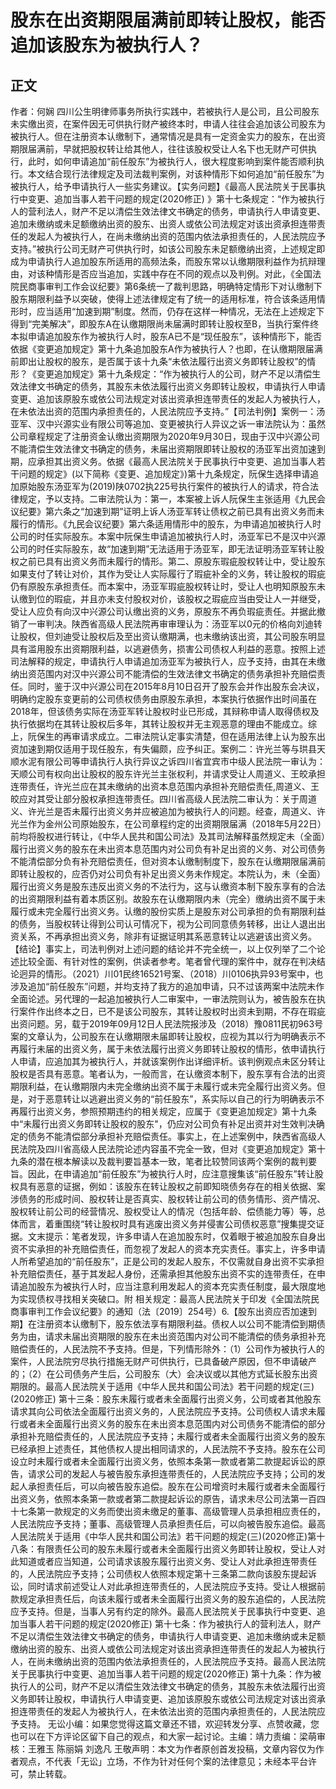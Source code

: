 # 股东在出资期限届满前即转让股权，能否追加该股东为被执行人？
## 正文
作者：何娴 四川公生明律师事务所执行实践中，若被执行人是公司，且公司股东未实缴出资，在案件因无可供执行财产被终本时，申请人往往会追加该公司股东为被执行人。但在注册资本认缴制下，通常情况是具有一定资金实力的股东，在出资期限届满前，早就把股权转让给其他人，往往该股权受让人名下也无财产可供执行，此时，如何申请追加“前任股东”为被执行人，很大程度影响到案件能否顺利执行。本文结合现行法律规定及司法裁判案例，对该种情形下如何追加“前任股东”为被执行人，给予申请执行人一些实务建议。【实务问题】《最高人民法院关于民事执行中变更、追加当事人若干问题的规定(2020修正) 》第十七条规定：“作为被执行人的营利法人，财产不足以清偿生效法律文书确定的债务，申请执行人申请变更、追加未缴纳或未足额缴纳出资的股东、出资人或依公司法规定对该出资承担连带责任的发起人为被执行人，在尚未缴纳出资的范围内依法承担责任的，人民法院应予支持。”被执行公司无财产可供执行时，如该公司股东未足额缴纳出资，上述规定即成为申请执行人追加股东所适用的高频法条，而股东常以认缴期限利益作为抗辩理由，对该种情形是否应当追加，实践中存在不同的观点以及判例。对此，《全国法院民商事审判工作会议纪要》第6条统一了裁判思路，明确特定情形下对认缴制下股东期限利益予以突破，使得上述法律规定有了统一的适用标准，符合该条适用情形时，应当适用“加速到期”制度。然而，仍存在这样一种情况，无法在上述规定下得到“完美解决”，即股东A在认缴期限尚未届满时即转让股权至B，当执行案件终本拟申请追加股东作为被执行人时，股东A已不是“现任股东”，该种情形下，能否依据《变更追加规定》第十九条追加股东A作为被执行人？也即，在认缴期限届满前即出让股权的股东，是否属于该十九条“未依法履行出资义务即转让股权”的情形？《变更追加规定》第十九条规定：“作为被执行人的公司，财产不足以清偿生效法律文书确定的债务，其股东未依法履行出资义务即转让股权，申请执行人申请变更、追加该原股东或依公司法规定对该出资承担连带责任的发起人为被执行人，在未依法出资的范围内承担责任的，人民法院应予支持。”【司法判例】案例一：汤亚军、汉中兴源实业有限公司等追加、变更被执行人异议之诉一审法院认为：虽然公司章程规定了注册资金认缴出资期限为2020年9月30日，现由于汉中兴源公司不能清偿生效法律文书确定的债务，未届出资期限即转让股权的汤亚军出资加速到期，应承担其出资义务。依据《最高人民法院关于民事执行中变更、追加当事人若干问题的规定》(以下简称《变更、追加规定》)第十九条规定，阮保生选择申请追加原始股东汤亚军为(2019)陕0702执225号执行案件的被执行人的请求，符合法律规定，予以支持。二审法院认为：第一，本案被上诉人阮保生主张适用《九民会议纪要》第六条之“加速到期”证明上诉人汤亚军转让债权之前已具有出资义务而未履行的情形。《九民会议纪要》第六条适用情形中的股东，为申请追加被执行人时公司的时任实际股东。本案中阮保生申请追加被执行人时，汤亚军已不是汉中兴源公司的时任实际股东，故“加速到期”无法适用于汤亚军，即无法证明汤亚军转让股权之前已具有出资义务而未履行的情形。第二、原股东瑕疵股权转让中，受让股东如果支付了转让对价，其作为受让人实际履行了瑕疵补全的义务，转让股权的瑕疵仍有原股东承担责任。而本案中，汤亚军瑕疵股权转让时，受让人也明知原股东未认缴到位的瑕疵，并且亦未支付股权对价，该股权之瑕疵应当由受让人一并继受，受让人应负有向汉中兴源公司认缴出资的义务，原股东不再负瑕疵责任。并据此撤销了一审判决。陕西省高级人民法院再审审理认为：汤亚军以0元的价格向刘迪转让股权，但刘迪受让股权后及至出资认缴期满，也未缴纳该出资，其公司股东明显具有滥用股东出资期限利益，以逃避债务，损害公司债权人利益的恶意。按照上述司法解释的规定，申请执行人申请追加汤亚军为被执行人，应予支持，由其在未缴纳出资范围内对汉中兴源公司不能清偿的生效法律文书确定的债务承担补充赔偿责任。同时，鉴于汉中兴源公司在2015年8月10日召开了股东会并作出股东会决议，明确约定股东变更前的公司债权债务由原股东承担，本案执行依据作出时间虽在2018年，但该债务实际在汤亚军转让股权时业已形成，其辩称申请人取得债权及执行依据均在其转让股权后多年，其转让股权并无主观恶意的理由不能成立。综上，阮保生的再审请求成立。二审法院认定事实清楚，但在适用法律上认为股东出资加速到期仅适用于现任股东，有失偏颇，应予纠正。案例二：许光兰等与珙县天顺水泥有限公司等申请执行人执行异议之诉四川省宜宾市中级人民法院一审认为：天顺公司有权向出让股权的股东许光兰主张权利，并请求受让人周道义、王皎承担连带责任，许光兰应在其未缴纳的出资本息范围内承担补充赔偿责任,周道义、王皎应对其受让部分股权承担连带责任。四川省高级人民法院二审认为：关于周道义、许光兰是否未履行出资义务并应被追加为被执行人的问题。经查，周道义、许光兰作为金州公司原始股东，在公司章程约定的出资期限届满（2018年5月22日）前均将股权进行转让，《中华人民共和国公司法》及其司法解释虽然规定未（全面）履行出资义务的股东在未出资本息范围内对公司负有补足出资的义务、对公司债务不能清偿部分负有补充赔偿责任，但对资本认缴制制度下，股东在认缴期限届满前即转让股权的，应否仍对公司负有补足出资义务未作规定。本院认为，未（全面）履行出资义务是股东违反出资义务的不法行为，这与认缴资本制下股东享有的合法的出资期限利益有着本质区别。故股东在认缴期限内未（完全）缴纳出资不属于未履行或未完全履行出资义务。认缴的股份实质上是股东对公司承担的负有期限利益的债务，当股权转让得到公司认可情况下，视为公司同意债务转移，出让人退出出资关系，不再承担出资义务，除非有证据证明其系恶意转让以逃避该出资义务。【结论】事实上，司法判例对上述问题的结论并不完全统一，以上仅列举了二个论述比较全面、有针对性的案例，供读者参考。笔者曾代理的案件中，就存在判决结论迥异的情形。（2021）川01民终16521号案、（2018）川0106执异93号案中，也涉及追加“前任股东”问题，并均支持了我方的追加申请，只不过该两案中法院未作全面论述。另代理的一起追加被执行人二审案中，一审法院则认为，被告股东在执行案件作出终本之日，已不是该公司股东，其转让股权时出资未到期，不存在瑕疵出资问题。另，载于2019年09月12日人民法院报涉及（2018）豫0811民初963号案的文章认为，公司股东在认缴期限未届即转让股权，应视为其以行为明确表示不再履行未届的出资义务，属于未依法履行出资义务即转让股权的情形，依申请执行人申请，应追加其为被执行人，并就该案例作出详细评析。该判例观点未区分转让股权是否具有恶意。笔者认为，一般而言，在认缴资本制下，股东享有合法的出资期限利益，在认缴期限内未完全缴纳出资不属于未履行或未完全履行出资义务。但是，对于恶意转让以逃避出资义务的“前任股东”，系实际以自己的行为明确表示不再履行出资义务，参照预期违约的相关规定，应属于《变更追加规定》第十九条中“未履行出资义务即转让股权的股东"，仍应对公司负有补足出资并对生效判决确定的债务不能清偿部分承担补充赔偿责任。事实上，在上述案例中，陕西省高级人民法院及四川省高级人民法院论述内容虽不完全一致，但对《变更追加规定》第十九条的潜在根本解读以及裁判要旨基本一致，笔者比较赞同该两个案例的裁判要旨。因此，在申请追加“前任股东”为被执行人时，应注意搜集该“前任股东”转让股权具有恶意的证据，例如：该股东在转让股权之前即知晓债务存在的相关依据、案涉债务的形成时间、股权转让是否真实、股权转让前公司的债务情形、资产情况、股权转让前公司的经营情况、股权受让人的情况（包括年龄、偿债能力等）等，总体而言，着重围绕“转让股权时具有逃废出资义务并侵害公司债权恶意”搜集提交证据。文末提示：笔者发现，许多申请人在追加股东时，仅着眼于被追加股东自身出资不实承担的补充赔偿责任，而忽视了发起人的资本充实责任。事实上，许多申请人所希望追加的“前任股东”，正是公司的发起人股东，不仅需就自身出资不实承担补充赔偿责任，基于其发起人身份，还需承担其他股东出资不实的连带责任，在申请追加股东为被执行人时，应当注意利用发起人的资本充实责任制度，最大限度地为实现债权寻找相关突破口。附 相关规定：最高人民法院关于印发《全国法院民商事审判工作会议纪要》的通知（法〔2019〕254号）6.【股东出资应否加速到期】在注册资本认缴制下，股东依法享有期限利益。债权人以公司不能清偿到期债务为由，请求未届出资期限的股东在未出资范围内对公司不能清偿的债务承担补充赔偿责任的，人民法院不予支持。但是，下列情形除外：（1）公司作为被执行人的案件，人民法院穷尽执行措施无财产可供执行，已具备破产原因，但不申请破产的；（2）在公司债务产生后，公司股东（大）会决议或以其他方式延长股东出资期限的。最高人民法院关于适用《中华人民共和国公司法》若干问题的规定(三)(2020修正) 第十三条：股东未履行或者未全面履行出资义务，公司或者其他股东请求其向公司依法全面履行出资义务的，人民法院应予支持。公司债权人请求未履行或者未全面履行出资义务的股东在未出资本息范围内对公司债务不能清偿的部分承担补充赔偿责任的，人民法院应予支持；未履行或者未全面履行出资义务的股东已经承担上述责任，其他债权人提出相同请求的，人民法院不予支持。股东在公司设立时未履行或者未全面履行出资义务，依照本条第一款或者第二款提起诉讼的原告，请求公司的发起人与被告股东承担连带责任的，人民法院应予支持；公司的发起人承担责任后，可以向被告股东追偿。股东在公司增资时未履行或者未全面履行出资义务，依照本条第一款或者第二款提起诉讼的原告，请求未尽公司法第一百四十七条第一款规定的义务而使出资未缴足的董事、高级管理人员承担相应责任的，人民法院应予支持；董事、高级管理人员承担责任后，可以向被告股东追偿。最高人民法院关于适用《中华人民共和国公司法》若干问题的规定(三)(2020修正)第十八条：有限责任公司的股东未履行或者未全面履行出资义务即转让股权，受让人对此知道或者应当知道，公司请求该股东履行出资义务、受让人对此承担连带责任的，人民法院应予支持；公司债权人依照本规定第十三条第二款向该股东提起诉讼，同时请求前述受让人对此承担连带责任的，人民法院应予支持。受让人根据前款规定承担责任后，向该未履行或者未全面履行出资义务的股东追偿的，人民法院应予支持。但是，当事人另有约定的除外。最高人民法院关于民事执行中变更、追加当事人若干问题的规定(2020修正) 第十七条：作为被执行人的营利法人，财产不足以清偿生效法律文书确定的债务，申请执行人申请变更、追加未缴纳或未足额缴纳出资的股东、出资人或依公司法规定对该出资承担连带责任的发起人为被执行人，在尚未缴纳出资的范围内依法承担责任的，人民法院应予支持。最高人民法院关于民事执行中变更、追加当事人若干问题的规定(2020修正) 第十九条：作为被执行人的公司，财产不足以清偿生效法律文书确定的债务，其股东未依法履行出资义务即转让股权，申请执行人申请变更、追加该原股东或依公司法规定对该出资承担连带责任的发起人为被执行人，在未依法出资的范围内承担责任的，人民法院应予支持。  无讼小编：如果您觉得这篇文章还不错，欢迎转发分享、点赞收藏，您也可以在下方评论区留下自己的观点，和大家一起讨论。主编：靖力责编：梁萌审核：王雅玉 陈丽娟 刘逸凡 王敬声明：本文为作者原创首发投稿，文章内容仅为作者观点，不代表「无讼」立场，不作为针对任何个案的法律意见；未经本平台许可，禁止转载。